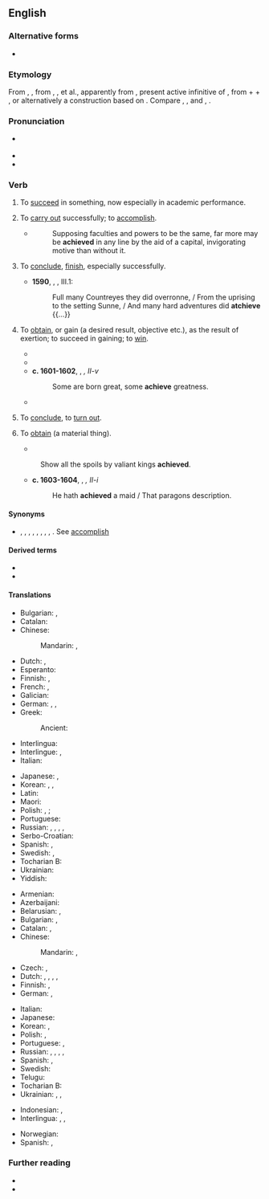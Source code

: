 ==English==

===Alternative forms===
* {{l|en|atchieve}} {{qualifier|obsolete}}

===Etymology===
From {{inh|en|enm|achieven}}, {{m|enm|acheven}}, from {{der|en|xno|achever}}, {{der|en|fro|achever}}, {{m|frm|achiever}} et al., apparently from {{der|en|LL.|*accappāre}}, present active infinitive of {{m|la|*accappō}}, from {{m|la|ad|t=to}} + {{m|la|caput|t=head}} + {{m|la|-ō|pos=verbal suffix}}, or alternatively a construction based on {{cog|fro|chief|t=head}}. Compare {{cog|ca|-}}, {{cog|oc|-}}, {{cog|pt|-}} and {{cog|es|acabar}}, {{cog|fr|achever}}.

===Pronunciation===
* {{a|UK}} {{IPA|en|/əˈtʃiːv/}}
* {{audio|en|en-us-achieve.ogg|Audio (US)}}
* {{rhymes|en|iːv}}

===Verb===
{{en-verb}}

# {{lb|en|intransitive}} To [[succeed]] in something, now especially in academic performance. {{defdate|from 14th c.}}
# {{lb|en|transitive}} To [[carry out]] successfully; to [[accomplish]]. {{defdate|from 14th c.}}
#* {{RQ:Taylor Saturday Evening}}
#*: Supposing faculties and powers to be the same, far more may be '''achieved''' in any line by the aid of a capital, invigorating motive than without it.
# {{lb|en|obsolete|transitive}} To [[conclude]], [[finish]], especially successfully. {{defdate|14th-18th c.}}
#* '''1590''', {{w|Edmund Spenser}}, ''{{w|The Faerie Queene}}'', III.1:
#*: Full many Countreyes they did overronne, / From the uprising to the setting Sunne, / And many hard adventures did '''atchieve''' {{...}}
# {{lb|en|transitive}} To [[obtain]], or gain (a desired result, objective etc.), as the result of exertion; to succeed in gaining; to [[win]]. {{defdate|from 14th c.}}
#* {{quote-book|en|year=1898|author={{w|Winston Churchill (novelist)|Winston Churchill}}| title={{w|The Celebrity}}|chapter=1| passage=I was about to say that I had known the Celebrity from the time he wore kilts. But I see I will have to amend that, because he was not a celebrity then, nor, indeed, did he '''achieve''' fame until some time after I left New York for the West.}}
#* {{quote-journal|en|date=January 22, 2013|author=Phil McNulty|work=BBC| title=[http://www.bbc.co.uk/sport/0/football/21022502 Aston Villa 2-1 Bradford (3-4)]| passage=Bradford may have lost on the night but they stubbornly protected a 3-1 first-leg advantage to emulate a feat last '''achieved''' by Rochdale in 1962.}}
#* '''c. 1601-1602''', {{w|William Shakespeare}}, ''{{w|Twelfth Night}}, II-v''
#*: Some are born great, some '''achieve''' greatness.
#* {{RQ:Milton PL|book=10|passage=Thou hast '''achieved''' our liberty.}}
# {{lb|en|obsolete|intransitive}} To [[conclude]], to [[turn out]]. {{defdate|14th-16th c.}}
# {{lb|en|transitive|now|_|literary}} To [[obtain]] (a material thing). {{defdate|from 15th c.}}
#* {{RQ:Prior Carmen Seculare}}
#: Show all the spoils by valiant kings '''achieved'''.
#* '''c. 1603-1604''', {{w|William Shakespeare}}, ''{{w|Othello}}, II-i''
#*: He hath '''achieved''' a maid / That paragons description.

====Synonyms====
* {{l|en|accomplish}}, {{l|en|effect}}, {{l|en|fulfil}}, {{l|en|fulfill}}, {{l|en|complete}}, {{l|en|execute}}, {{l|en|perform}}, {{l|en|realize}}, {{l|en|obtain}}. See [[accomplish]]

====Derived terms====
* {{l|en|achievement}}
* {{l|en|achiever}}

====Translations====
{{trans-top|to carry out successfully; to accomplish}}
* Bulgarian: {{t+|bg|осъществявам}}, {{t+|bg|реализирам}}
* Catalan: {{t+|ca|acomplir}}
* Chinese:
*: Mandarin: {{t+|cmn|實現}}, {{t+|cmn|实现|tr=shíxiàn}}
* Dutch: {{t+|nl|bereiken}}, {{t+|nl|realiseren}}
* Esperanto: {{t+|eo|atingi}}
* Finnish: {{t+|fi|saada aikaan}}, {{t+|fi|toteuttaa}}
* French: {{t+|fr|accomplir}}, {{t+|fr|réaliser}}
* Galician: {{t+|gl|conseguir}}
* German: {{t+|de|erreichen}}, {{t+|de|realisieren}}, {{t+|de|schaffen}}
* Greek: {{t+|el|κατορθώνω}}
*: Ancient: {{t|grc|ἐπιτυγχάνω}}
* Interlingua: {{t|ia|compler}}
* Interlingue: {{t|ie|acompleer}}, {{t|ie|realisar}}
* Italian: {{t+|it|realizzare}}
{{trans-mid}}
* Japanese: {{t+|ja|達成|alt=達成する|tr=たっせいする, tassei suru}}, {{t+|ja|実現|tr=じつげんする, jitsugen suru|alt=実現する}}
* Korean: {{t+|ko|이루다}}, {{t+|ko|성취하다}}, {{t+|ko|달성하다}}
* Latin: {{t+|la|pervenio}}
* Maori: {{t|mi|whakatutuki}}
* Polish: {{t+|pl|osiągać|impf}}, {{t+|pl|osiągnąć|pf}}; {{t+|pl|zrealizować}}
* Portuguese: {{t+|pt|conseguir}}
* Russian: {{t+|ru|выполня́ть|impf}}, {{t+|ru|вы́полнить|pf}}, {{t+|ru|реализова́ть|impf|pf}}, {{t+|ru|осуществля́ть|impf}}, {{t+|ru|осуществи́ть|pf}}
* Serbo-Croatian: {{t+|sh|ostvariti|pf}}
* Spanish: {{t+|es|conseguir}}, {{t+|es|lograr}}
* Swedish: {{t+|sv|åstadkomma}}, {{t+|sv|uppnå}}
* Tocharian B: {{t|txb|yäm-}}
* Ukrainian: {{t|uk|успі́шно вико́нувати}}
* Yiddish: {{t|yi|אויפֿטאָן}}
{{trans-bottom}}

{{trans-top|to obtain, or gain as the result of exertion}}
* Armenian: {{t+|hy|նվաճել}}
* Azerbaijani: {{t+|az|nail olmaq}}
* Belarusian: {{t|be|дасяга́ць|impf}}, {{t|be|дасягну́ць|pf}}
* Bulgarian: {{t+|bg|постигам}}, {{t+|bg|достигам}}
* Catalan: {{t+|ca|obtenir}}, {{t+|ca|aconseguir}}
* Chinese:
*: Mandarin: {{t+|cmn|達到}}, {{t+|cmn|达到|tr=dádào}}
* Czech: {{t+|cs|dosahovat|impf}}, {{t+|cs|dosáhnout|pf}}
* Dutch: {{t+|nl|bereiken}}, {{t+|nl|realiseren}}, {{t+|nl|verwerven}}, {{t+|nl|winnen}}, {{t+|nl|verkrijgen}}
* Finnish: {{t+|fi|saavuttaa}}, {{t|fi|[[päästä]] [[tavoite|tavoitteeseen]]/[[päämäärä]]än}}
* German: {{t+|de|erreichen}}, {{t+|de|erlangen}}
{{trans-mid}}
* Italian: {{t+|it|ottenere}}
* Japanese: {{t+|ja|達成|alt=達成する|tr=たっせいする, tassei suru}}
* Korean: {{t+|ko|얻다}}, {{t+|ko|획득하다}}
* Polish: {{t+|pl|osiągać|impf}}, {{t+|pl|osiągnąć|pf}}
* Portuguese: {{t+|pt|conseguir}}, {{t+|pt|ganhar}}
* Russian: {{t+|ru|добива́ться|impf}}, {{t+|ru|доби́ться}}, {{t+|ru|достига́ть|impf}}, {{t+|ru|дости́чь|pf}}, {{t+|ru|дости́гнуть|pf}}
* Spanish: {{t+|es|conseguir}}, {{t+|es|lograr}}
* Swedish: {{t+|sv|uppnå}}
* Telugu: {{t+|te|సాధించు}}
* Tocharian B: {{t|txb|kälp-}}
* Ukrainian: {{t|uk|досяга́ти|impf}}, {{t|uk|досягти́|pf}}, {{t|uk|добива́тися}}
{{trans-bottom}}

{{checktrans-top}}
* Indonesian: {{t+check|id|capai|alt=mencapai}}, {{t+check|id|raih|alt=meraih}}
* Interlingua: {{t+check|ia|accomplir}}, {{t+check|ia|complir}}, {{t-check|ia|realisar}}
{{trans-mid}}
* Norwegian: {{t+check|no|oppnå}}
* Spanish: {{t+check|es|lograr}}, {{t+check|es|realizar}}
{{trans-bottom}}

===Further reading===
* {{R:OneLook}}
* {{R:Webster 1913}}